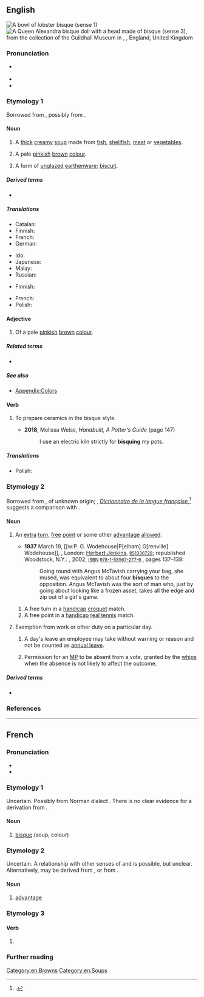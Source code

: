 {{also|bisqué}}
==English==
{{was wotd|2016|June|6}}
{{wikipedia}}
[[File:Lobster bisque.jpg|thumb|A bowl of lobster bisque ''(sense 1)'']]
[[File:Guildhall Museum Collection 1-2 Queen Alexandra 1-3 Schoenau & Hoffmeister E20C Bisque with wood& comp limbs 3156.JPG|thumb|A Queen Alexandra [[bisque doll]] with a head made of bisque ''(sense 3)'', from the collection of the [[w:Rochester Guildhall|Guildhall Museum]] in {{w|Rochester}}, {{w|Kent}}, England, United Kingdom]]

===Pronunciation===
* {{a|RP|GA}} {{IPA|en|/bɪsk/}}
* {{audio|en|LL-Q1860 (eng)-Vealhurl-bisque.wav |Audio (UK)}}
* {{rhymes|en|ɪsk}}

===Etymology 1===
Borrowed from {{bor|en|fr|bisque}}, possibly from {{m|fr|Biscaye}}.

====Noun====
{{en-noun|~}}

# A [[thick]] [[creamy]] [[soup]] made from [[fish]], [[shellfish]], [[meat]] or [[vegetable]]s.
#: {{ux|en|lobster '''bisque'''}}
# A pale [[pink]]ish [[brown]] [[colour]].
#: {{color panel|FFE4C4}}
# {{lb|en|ceramics}} A form of [[unglazed]] [[earthenware]]; [[biscuit]].

=====Derived terms=====
* {{l|en|bisque doll}}

=====Translations=====
{{trans-top|thick creamy soup}}
* Catalan: {{t|ca|bisque|f}}
* Finnish: {{t|fi|bisque}}
* French: {{t+|fr|bisque|f}}
* German: {{t|de|Bisque|f}}
{{trans-mid}}
* Ido: {{t+|io|bisko}}
* Japanese: {{t|ja|ビスク|tr=bisuku}}
* Malay: {{t|ms|biska}}
* Russian: {{t+|ru|густо́й}} {{t+|ru|суп|m}}
{{trans-bottom}}

{{trans-top|form of unglazed earthenware}}
* Finnish: {{t|fi|bisque}}
{{trans-mid}}
* French: {{t+|fr|biscuit|m}}
* Polish: {{t+|pl|biskwit|m}}
{{trans-bottom}}

====Adjective====
{{en-adj|-}}

# Of a pale [[pink]]ish [[brown]] [[colour]].

=====Related terms=====
* {{l|en|biscuit|pos=adjective}}

=====See also=====
* [[Appendix:Colors]]

====Verb====
{{en-verb}}

# {{lb|en|transitive}} To prepare ceramics in the bisque style.
#* '''2018''', Melissa Weiss, ''Handbuilt, A Potter's Guide'' (page 147)
#*: I use an electric kiln strictly for '''bisquing''' my pots.

=====Translations=====
{{trans-top}}
{{trans-mid}}
* Polish: {{t|pl|biskwitować|impf}}
{{trans-bottom}}

===Etymology 2===
Borrowed from {{bor|en|fr|bisque}}, of unknown origin; {{w|Émile Littré}}, ''[[w:Dictionnaire de la langue française (Littré)|Dictionnaire de la langue française]]'',<ref>{{cite-book|author=Émile Littré|authorlink=Émile Littré|title=[[w:Dictionnaire de la langue française (Littré)|Dictionnaire de la langue française contenant la nomenclature, la grammaire, la signification des mots, la partie historique, l'etymologie]]|location=Paris|publisher=[[w:Hachette (publisher)|Hachette]]|year=1863–1872|oclc=683360373}}.</ref> suggests a comparison with {{cog|es|bisca||gambling house, gambling den}}.

====Noun====
{{en-noun}}

# {{lb|en|sports}} An [[extra]] [[turn]], [[free]] [[point]] or some other [[advantage]] [[allowed]].
#* '''1937''' March 19, [[w:P. G. Wodehouse|P[elham] G[renville] Wodehouse]], ''{{w|Lord Emsworth and Others}}'', London: [[w:Barrie & Jenkins|Herbert Jenkins]], <small>{{w|OCLC}} [http://www.worldcat.org/oclc/851336728 851336728]</small>; republished Woodstock, N.Y.: {{w|The Overlook Press}}, 2002, <small>[[w:International Standard Book Number|ISBN]] [[Special:BookSources/9781585672776|978-1-58567-277-6]] </small>, pages 137–138:
#*: Going round with Angus McTavish carrying your bag, she mused, was equivalent to about four '''bisques''' to the opposition. Angus McTavish was the sort of man who, just by going about looking like a frozen asset, takes all the edge and zip out of a girl's game.
## A free turn in a [[handicap]] [[croquet]] match.
## A free point in a [[handicap]] [[real tennis]] match.
# {{lb|en|chiefly British}} Exemption from work or other duty on a particular day.
## {{lb|en|chiefly [[BBC]]|historical}} A day's leave an employee may take without warning or reason and not be counted as [[annual leave]].
## {{lb|en|British parliament}} Permission for an [[Member of Parliament|MP]] to be absent from a vote, granted by the [[whip]]s when the absence is not likely to affect the outcome.

=====Derived terms=====
* {{l|en|bisquer}}

===References===
<references />

[[Category:en:Browns]]
[[Category:en:Soups]]

----

==French==

===Pronunciation===
* {{fr-IPA}}
* {{homophones|fr|bisquent|bisques}}

===Etymology 1===
Uncertain. Possibly from Norman dialect {{m|fr|bisque||bitter drink}}. There is no clear evidence for a derivation from {{w|Biscay}}.

====Noun====
{{fr-noun|f}}

# [[#English|bisque]] (soup, colour)

===Etymology 2===
Uncertain. A relationship with other senses of {{m|fr|bisque}} and {{m|fr|bisquer}} is possible, but unclear. Alternatively, may be derived from {{der|fr|it|bisca||gambling den}}, or from {{der|fr|ML.|biscator||gambler}}.

====Noun====
{{fr-noun|f}}

# {{lb|fr|tennis}} [[advantage]]

===Etymology 3===
{{nonlemma}}

====Verb====
{{head|fr|verb form}}

# {{inflection of|fr|bisquer||1//3|s|pres|ind//sub|;|2|s|imp}}

===Further reading===
{{R:TLFi}}